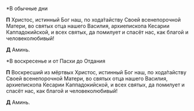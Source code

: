 *В обычные дни

**П** Христос, истинный Бог наш, по хода́тайству Своей всенепорочной Матери, во святых отца нашего Василия, архиепископа Кесарии Каппадокийской, и всех святых, да помилует и спасёт нас, как благой и человеколюбивый!

**Д** Аминь.

*В воскресенье и от Пасхи до Отдания

**П** Воскресший из мёртвых Христос, истинный Бог наш, по хода́тайству Своей всенепорочной Матери, во святых отца нашего Василия, архиепископа Кесарии Каппадокийской, и всех святых, да помилует и спасёт нас, как благой и человеколюбивый!

**Д** Аминь.

